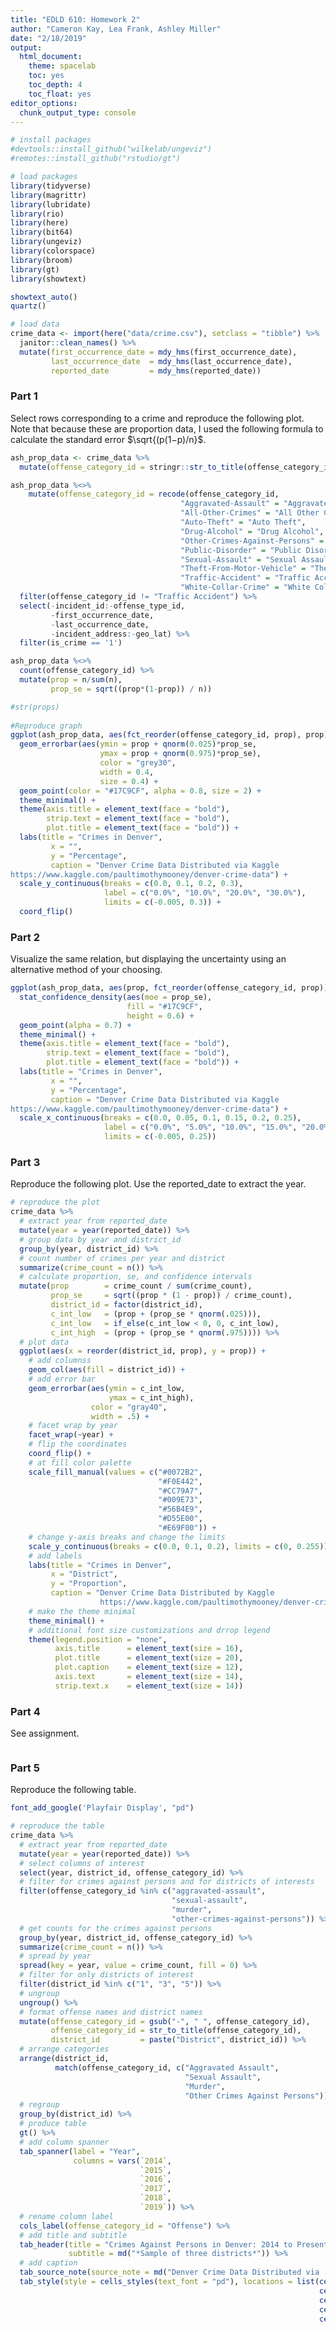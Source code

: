 ```yaml
---
title: "EDLD 610: Homework 2"
author: "Cameron Kay, Lea Frank, Ashley Miller"
date: "2/18/2019"
output:
  html_document:
    theme: spacelab
    toc: yes
    toc_depth: 4
    toc_float: yes
editor_options: 
  chunk_output_type: console
---
```


```r
# install packages
#devtools::install_github("wilkelab/ungeviz")
#remotes::install_github("rstudio/gt")

# load packages
library(tidyverse)
library(magrittr)
library(lubridate)
library(rio)
library(here)
library(bit64)
library(ungeviz)
library(colorspace)
library(broom)
library(gt)
library(showtext)

showtext_auto()
quartz()

# load data
crime_data <- import(here("data/crime.csv"), setclass = "tibble") %>%
  janitor::clean_names() %>%
  mutate(first_occurrence_date = mdy_hms(first_occurrence_date),
         last_occurrence_date  = mdy_hms(last_occurrence_date),
         reported_date         = mdy_hms(reported_date))
```

### Part 1

Select rows corresponding to a crime and reproduce the following plot. Note that because these are proportion data, I used the following formula to calculate the standard error $\sqrt{(p(1−p)/n}$.

```r

ash_prop_data <- crime_data %>%
  mutate(offense_category_id = stringr::str_to_title(offense_category_id))

ash_prop_data %<>%
    mutate(offense_category_id = recode(offense_category_id, 
                                      "Aggravated-Assault" = "Aggravated Assault",
                                      "All-Other-Crimes" = "All Other Crimes",
                                      "Auto-Theft" = "Auto Theft",
                                      "Drug-Alcohol" = "Drug Alcohol",
                                      "Other-Crimes-Against-Persons" = "Other Crimes Against Persons",
                                      "Public-Disorder" = "Public Disorder",
                                      "Sexual-Assault" = "Sexual Assault",
                                      "Theft-From-Motor-Vehicle" = "Theft From Motor Vehicle",
                                      "Traffic-Accident" = "Traffic Accident",
                                      "White-Collar-Crime" = "White Collar Crime")) %>%
  filter(offense_category_id != "Traffic Accident") %>%
  select(-incident_id:-offense_type_id,
         -first_occurrence_date,
         -last_occurrence_date,
         -incident_address:-geo_lat) %>%
  filter(is_crime == '1')

ash_prop_data %<>%
  count(offense_category_id) %>%
  mutate(prop = n/sum(n), 
         prop_se = sqrt((prop*(1-prop)) / n))

#str(props)
  
#Reproduce graph
ggplot(ash_prop_data, aes(fct_reorder(offense_category_id, prop), prop)) +
  geom_errorbar(aes(ymin = prop + qnorm(0.025)*prop_se, 
                    ymax = prop + qnorm(0.975)*prop_se),
                    color = "grey30",
                    width = 0.4, 
                    size = 0.4) +
  geom_point(color = "#17C9CF", alpha = 0.8, size = 2) +
  theme_minimal() +
  theme(axis.title = element_text(face = "bold"),
        strip.text = element_text(face = "bold"),
        plot.title = element_text(face = "bold")) +
  labs(title = "Crimes in Denver",
         x = "",
         y = "Percentage",
         caption = "Denver Crime Data Distributed via Kaggle
https://www.kaggle.com/paultimothymooney/denver-crime-data") +
  scale_y_continuous(breaks = c(0.0, 0.1, 0.2, 0.3),
                     label = c("0.0%", "10.0%", "20.0%", "30.0%"),
                     limits = c(-0.005, 0.3)) +
  coord_flip()

```

### Part 2

Visualize the same relation, but displaying the uncertainty using an alternative method of your choosing.

```r

ggplot(ash_prop_data, aes(prop, fct_reorder(offense_category_id, prop))) +
  stat_confidence_density(aes(moe = prop_se),
                          fill = "#17C9CF",
                          height = 0.6) +
  geom_point(alpha = 0.7) +
  theme_minimal() +
  theme(axis.title = element_text(face = "bold"),
        strip.text = element_text(face = "bold"),
        plot.title = element_text(face = "bold")) +
  labs(title = "Crimes in Denver",
         x = "",
         y = "Percentage",
         caption = "Denver Crime Data Distributed via Kaggle
https://www.kaggle.com/paultimothymooney/denver-crime-data") +
  scale_x_continuous(breaks = c(0.0, 0.05, 0.1, 0.15, 0.2, 0.25),
                     label = c("0.0%", "5.0%", "10.0%", "15.0%", "20.0%", "25.0%"),
                     limits = c(-0.005, 0.25))

```

### Part 3

Reproduce the following plot. Use the reported_date to extract the year.

```r
# reproduce the plot
crime_data %>%
  # extract year from reported_date
  mutate(year = year(reported_date)) %>%
  # group data by year and district_id
  group_by(year, district_id) %>%
  # count number of crimes per year and district
  summarize(crime_count = n()) %>%
  # calculate proportion, se, and confidence intervals
  mutate(prop        = crime_count / sum(crime_count),
         prop_se     = sqrt((prop * (1 - prop)) / crime_count),
         district_id = factor(district_id),
         c_int_low   = (prop + (prop_se * qnorm(.025))),
         c_int_low   = if_else(c_int_low < 0, 0, c_int_low),
         c_int_high  = (prop + (prop_se * qnorm(.975)))) %>%
  # plot data
  ggplot(aes(x = reorder(district_id, prop), y = prop)) +
    # add columnss
    geom_col(aes(fill = district_id)) +
    # add error bar
    geom_errorbar(aes(ymin = c_int_low, 
                      ymax = c_int_high), 
                  color = "gray40", 
                  width = .5) +
    # facet wrap by year
    facet_wrap(~year) +
    # flip the coordinates
    coord_flip() +
    # at fill color palette
    scale_fill_manual(values = c("#0072B2", 
                                 "#F0E442", 
                                 "#CC79A7", 
                                 "#009E73", 
                                 "#56B4E9", 
                                 "#D55E00", 
                                 "#E69F00")) +
    # change y-axis breaks and change the limits
    scale_y_continuous(breaks = c(0.0, 0.1, 0.2), limits = c(0, 0.255)) +
    # add labels
    labs(title = "Crimes in Denver",
         x = "District",
         y = "Proportion",
         caption = "Denver Crime Data Distributed by Kaggle
                    https://www.kaggle.com/paultimothymooney/denver-crime-data") +
    # make the theme minimal
    theme_minimal() +
    # additional font size customizations and drrop legend
    theme(legend.position = "none",
          axis.title      = element_text(size = 16),
          plot.title      = element_text(size = 20),
          plot.caption    = element_text(size = 12),
          axis.text       = element_text(size = 14),
          strip.text.x    = element_text(size = 14))

```

### Part 4

See assignment.

```r

```

### Part 5

Reproduce the following table.

```r
font_add_google('Playfair Display', "pd")

# reproduce the table
crime_data %>%
  # extract year from reported_date
  mutate(year = year(reported_date)) %>%
  # select columns of interest
  select(year, district_id, offense_category_id) %>%
  # filter for crimes against persons and for districts of interests
  filter(offense_category_id %in% c("aggravated-assault",
                                    "sexual-assault",
                                    "murder",
                                    "other-crimes-against-persons")) %>%
  # get counts for the crimes against persons
  group_by(year, district_id, offense_category_id) %>%
  summarize(crime_count = n()) %>%
  # spread by year
  spread(key = year, value = crime_count, fill = 0) %>%
  # filter for only districts of interest
  filter(district_id %in% c("1", "3", "5")) %>%
  # ungroup
  ungroup() %>%
  # format offense names and district names
  mutate(offense_category_id = gsub("-", " ", offense_category_id),
         offense_category_id = str_to_title(offense_category_id),
         district_id         = paste("District", district_id)) %>%
  # arrange categories
  arrange(district_id, 
          match(offense_category_id, c("Aggravated Assault",
                                       "Sexual Assault",
                                       "Murder",
                                       "Other Crimes Against Persons"))) %>%
  # regroup
  group_by(district_id) %>%
  # produce table
  gt() %>%
  # add column spanner
  tab_spanner(label = "Year",
              columns = vars(`2014`, 
                             `2015`, 
                             `2016`, 
                             `2017`, 
                             `2018`, 
                             `2019`)) %>%
  # rename column label
  cols_label(offense_category_id = "Offense") %>%
  # add title and subtitle
  tab_header(title = "Crimes Against Persons in Denver: 2014 to Present",
             subtitle = md("*Sample of three districts*")) %>%
  # add caption
  tab_source_note(source_note = md("Denver Crime Data Distributed via [Kaggle](https://www.kaggle.com/paultimothymooney/denver-crime-data)")) %>%
  tab_style(style = cells_styles(text_font = "pd"), locations = list(cells_title("title"),
                                                                     cells_title("subtitle"),
                                                                     cells_title("spanner"),
                                                                     cells_column_labels(columns = 1:6),
                                                                     cells_data()))




```

